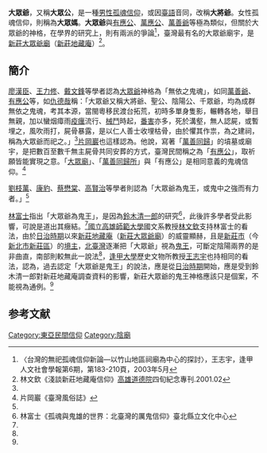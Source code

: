 
'''大眾爺'''，又稱'''大眾公'''，是一種[[孤魂信仰|男性孤魂信仰]]，或因[[臺語|臺語]]音同，改稱'''大將爺'''。女性孤魂信仰，則稱為'''大眾媽'''。'''大眾爺'''與[[有應公|有應公]]、[[萬應公|萬應公]]、[[萬善爺|萬善爺]]等極為類似，但關於大眾爺的神格，在學界的研究上，則有兩派的爭論<ref name=王志宇>〈台灣的無祀孤魂信仰新論—以竹山地區祠廟為中心的探討〉，王志宇，逢甲人文社會學報第6期，第183-210頁，2003年5月</ref>，臺灣最有名的大眾爺廟宇，是[[新莊大眾爺廟|新莊大眾爺廟]]（[[新莊地藏庵|新莊地藏庵]]）<ref name=林文欽>林文欽《淺談新莊地藏庵信仰》[[高雄道德院|高雄道德院]]四旬紀念專刊.2001.02</ref>。

==簡介==
[[廖漢臣|廖漢臣]]、[[王力修|王力修]]、[[戴文鋒|戴文鋒]]等學者認為[[大眾爺|大眾爺]]神格為「無依之鬼魂」，如同[[萬善爺|萬善爺]]、[[有應公|有應公]]等，如[[仇德哉|仇德哉]]稱：「大眾爺又稱大將爺、聖公、陰陽公、千眾爺，均為成群無依之鬼魂，考其本源，當閩粵移民渡台拓荒，初時多單身隻影，輾轉各地，舉目無親，加以蠻烟瘴雨[[瘟疫|疫癘]]流行、[[械鬥|械鬥]]時起，[[出草|番害]]亦多，死於溝壑，無人認屍，或暫埋之，風吹雨打，屍骨暴露，是以仁人善士收埋枯骨，由於懼其作祟，為之建祠，稱為大眾爺而祀之。」<ref name=王志宇/>[[片岡巖|片岡巖]]也這樣認為。他說，寫著「[[萬善同歸|萬善同歸]]」的墳墓或廟宇，是把數百至數千無主屍骨共同安葬的方式，臺灣民間稱之為「[[有應公|有應公]]」，取祈願皆能實現之意。「[[大眾廟|大眾廟]]」、「[[萬善同歸所|萬善同歸所]]」與「有應公」是相同意義的鬼魂信仰。<ref>片岡巖《臺灣風俗誌》</ref>

[[劉枝萬|劉枝萬]]、[[康豹|康豹]]、[[蔡懋棠|蔡懋棠]]、[[高賢治|高賢治]]等學者則認為「大眾爺為鬼王，或鬼中之強而有力者。」<ref name=王志宇/>

[[林富士|林富士]]指出「大眾爺為鬼王」，是因為[[鈴木清一郎|鈴木清一郎]]的研究<ref>林富士《孤魂與鬼雄的世界：北臺灣的厲鬼信仰》臺北縣立文化中心</ref>，此後許多學者受此影響，可說是道出其癥結。<ref name=王志宇/>[[國立高雄師範大學|國立高雄師範大學]]國文系教授[[林文欽|林文欽]]支持林富士的看法，由於[[台灣日治時期|日治時期]]以來[[新莊地藏庵|新莊地藏庵]]（[[新莊大眾爺廟|新莊大眾爺廟]]）的威靈顯赫，且是[[新莊市|新莊市]]（今[[新北市|新北市]][[新莊區|新莊區]]）的[[境主|境主]]，[[北臺灣|北臺灣]]逐漸把「大眾爺」視為[[鬼王|鬼王]]，可斷定陰陽兩界的是非曲直，南部則較無此一說法<ref name=林文欽/>，[[逢甲大學|逢甲大學]]歷史文物所教授[[王志宇|王志宇]]也持相同的看法，認為，過去認定「大眾爺是鬼王」的說法，應是從[[台灣日治時期|日治時期]]開始，應是受到鈴木清一郎對新莊地藏庵調查資料的影響，新莊大眾爺的鬼王神格應該只是個案，不能視為通例。<ref name=王志宇/>

== 参考文献 ==
{{Reflist|2}}

[[Category:東亞民間信仰|Category:東亞民間信仰]]
[[Category:陰廟|Category:陰廟]]